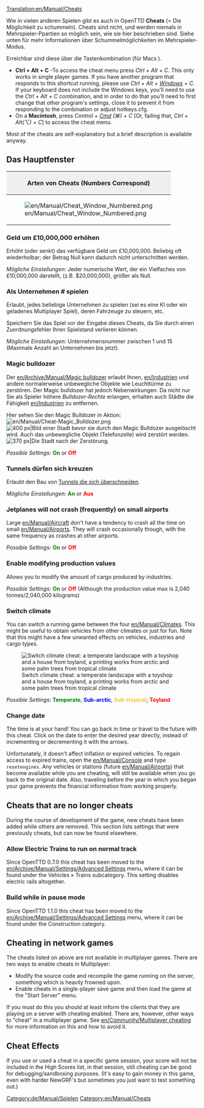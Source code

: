[[Translation:en/Manual/Cheats]]

[[Category:de/Manual/Spielen]]
[[Category:en/Manual/Cheats]]
<!--{{Table of contents}} //Muss die rein? Kann sich der Benutzer doch auch einstellen.-->

Wie in vielen anderen Spielen gibt es auch in OpenTTD '''Cheats''' (= Die Möglichkeit zu schummeln). Cheats sind nicht, und werden niemals in Mehrspieler-Ppartien so möglich sein, wie sie hier beschrieben sind. Siehe unten für mehr Informationen über Schummelmöglichkeiten im Mehrspieler-Modus.

{{en/Warning| Mit Cheats betrügt man seine Mitspieler. Man beachte, dass diese Schande für alle Ewigkeit in Erinnerung bleiben wird. (Das bedeutet, dass die Benutzung von Cheats in deinem Speicherstand vermerkt wird).}}

Erreichbar sind diese über die Tastenkombination {{en/Keypress|Strg|Alt|C}} (für Macs {{en/Keypress|Strg|Cmd|C}}).

{{de/Während Übersetzung}}

*'''Ctrl + Alt + C''' -To access the cheat menu press ''Ctrl + Alt + C''. This only works in single player games. If you have another program that responds to this shortcut running, please use ''Ctrl + Alt + <span class="plainlinks">[http://de.wikipedia.org/wiki/Windowstaste Windows]</span> + C''. If your keyboard does not include the Windows keys, you'll need to use the ''Ctrl + Alt + C'' combination, and in order to do that you'll need to first change that other program's settings, close it to prevent it from responding to the combination or adjust hotkeys.cfg.
*On a '''Macintosh''', press ''Control + <span class="plainlinks">[http://de.wikipedia.org/wiki/Befehlstaste Cmd]</span> (&#x2318;) + C'' [Or, failing that, ''Ctrl + Alt(⌥) + C''] to access the cheat menu.

Most of the cheats are self-explanatory but a brief description is available anyway.

==Das Hauptfenster==
{|border="2" cellspacing="4" cellpadding="3" rules="all" style="margin:1em 1em 1em 0; border:solid 1px #AAAAAA;"
!colspan="4" style="background:#efefef;"| Arten von Cheats (Numbers Correspond)
|-
| rowspan="10"|[[File:en/Manual/Cheat Window Numbered.png|frame|center]]
| style="background:#efefef;"|'''Type'''
|-
| [[en/Manual/Cheats#increase-money-by-ps10000000|1. Mehr Geld]]
|-
| [[en/Manual/Cheats#playing-as-company|2. Als Unternehmen # spielen]]
|-
| [[en/Manual/Cheats#magic-bulldozer|3. Magic Bulldozer]]
|-
| [[en/Manual/Cheats#tunnels-may-cross-each-other|4. Tunnels cross]]
|-
| [[en/Manual/Cheats#jetplanes-will-not-crash-frequently-on-small-airports|5. Kein kleiner Flugzeugabsturz]]
|-
| [[en/Manual/Cheats#enable-modifying-production-values|6. Produktionswerte modifizieren]]
|-
| [[en/Manual/Cheats#switch-climate|7. Klima ändern]]
|-
| [[en/Manual/Cheats#change-date|8. Datum ändern]]
|}

===Geld um £10,000,000 erhöhen===
Erhöht (oder senkt) das verfügbare Geld um £10,000,000. Beliebig oft wiederholbar; der Betrag Null kann dadurch nicht unterschritten werden.

''Mögliche Einstellungen:'' Jeder numerische Wert, der ein Vielfaches von £10,000,000 darstellt, (z.B. $20,000,000), größer als Null.

===Als Unternehmen # spielen===
Erlaubt, jedes beliebige Unternehmen zu spielen (sei es eine KI oder ein geladenes Multiplayer Spiel), deren Fahrzeuge zu steuern, etc.

Speichern Sie das Spiel vor der Eingabe dieses Cheats, da Sie durch einen Zuordnungsfehler Ihren Spielstand verlieren können.

''Mögliche Einstellungen:'' Unternehmensnummer zwischen 1 und 15 (Maximale Anzahl an Unternehmen bis jetzt).

===Magic bulldozer===
Der [[en/Archive/Manual/Magic bulldozer]] erlaubt Ihnen, [[en/Industrien]] und andere normalerweise unbewegliche Objekte wie Leuchttürme zu zerstören. Der Magic bulldozer hat jedoch Nebenwirkungen. Da nicht nur Sie als Spieler höhere ''Bulldozer-Rechte'' erlangen, erhalten auch Städte die Fähigkeit [[en/Industrien]] zu entfernen. 

Hier sehen Sie den Magic Bulldozer in Aktion: [[File:en/Manual/Cheat-Magic Bulldozer.png]]
[[File:en/Manual/Town Before.png|thumb|left|400 px|Bild einer Stadt bevor sie durch den Magic Bulldozer ausgelöscht wird. Auch das unbewegliche Objekt (Telefonzelle) wird zerstört werden.]]
[[File:en/Manual/Town After.png|thumb|center|370 px|Die Stadt nach der Zerstörung.]]
{{en/-}}

''Possible Settings:'' <span style="color:green">'''On'''</span> or <span style="color:red">'''Off'''</span>

===Tunnels dürfen sich kreuzen===
Erlaubt den Bau von [[en/Kreuzenden Tunnels|Tunnels die sich überschneiden]].

''Mögliche Einstellungen:'' <span style="color:green">'''An'''</span> or <span style="color:red">'''Aus'''</span>

===Jetplanes will not crash (frequently) on small airports===
Large [[en/Manual/Aircraft]] don't have a tendency to crash all the time on small [[en/Manual/Airports]]. They will crash occasionally though, with the same frequency as crashes at other airports.

''Possible Settings:'' <span style="color:green">'''On'''</span> or <span style="color:red">'''Off'''</span>

===Enable modifying production values===
Allows you to modify the amount of cargo produced by industries.

''Possible Settings:'' <span style="color:green">'''On'''</span> or <span style="color:red">'''Off'''</span> (Although the production value max is 2,040 tonnes/2,040,000 kilograms)

===Switch climate===
You can switch a running game between the four [[en/Manual/Climates]]. This might be useful to obtain vehicles from other climates or just for fun. Note that this might have a few unwanted effects on vehicles, industries and cargo types.

[[File:en/Manual/Switch climate.png|center|frame|Switch climate cheat: a temperate landscape with a toyshop and a house from toyland, a printing works from arctic and some palm trees from tropical climate]]

''Possible Settings:'' <span style="color:green">'''Temperate'''</span>, <span style="color:blue">'''Sub-arctic'''</span>, <span style="color:#f4c430">'''Sub-tropical'''</span>, <span style="color:red">'''Toyland'''</span>

===Change date===
The time is at your hand! You can go back in time or travel to the future with this cheat. Click on the date to enter the desired year directly, instead of incrementing or decrementing it with the arrows.

Unfortunately, it doesn't affect inflation or expired vehicles. To regain access to expired trains, open the [[en/Manual/Console]] and type <code>resetengines</code>. Any vehicles or stations (future [[en/Manual/Airports]]) that become available while you are cheating, will still be available when you go back to the original date. Also, traveling before the year in which you began your game prevents the financial information from working properly.

==Cheats that are no longer cheats==
During the course of development of the game, new cheats have been added while others are removed. This section lists settings that were previously cheats, but can now be found elsewhere.

===Allow Electric Trains to run on normal track===
Since OpenTTD 0.7.0 this cheat has been moved to the [[en/Archive/Manual/Settings/Advanced Settings]] menu, where it can be found under the Vehicles &raquo; Trains subcategory. This setting disables electric rails altogether.

===Build while in pause mode===
Since OpenTTD 1.1.0 this cheat has been moved to the [[en/Archive/Manual/Settings/Advanced Settings]] menu, where it can be found under the Construction category.

==Cheating in network games==
The cheats listed on above are not available in multiplayer games.  There are two ways to enable cheats in Multiplayer:
* Modify the source code and recompile the game running on the server, something which is heavily frowned upon.
* Enable cheats in a single-player save game and then load the game at the "Start Server" menu.
If you must do this you should at least inform the clients that they are playing on a server with cheating enabled. There are, however, other ways to "cheat" in a multiplayer game.  See [[en/Community/Multiplayer cheating]] for more information on this and how to avoid it.

==Cheat Effects==
If you use or used a cheat in a specific game session, your score will not be included in the High Scores list, in that session, still cheating can be good for debugging/sandboxing purposes. (It's easy to gain money in this game, even with harder NewGRF's but sometimes you just want to test something out.)